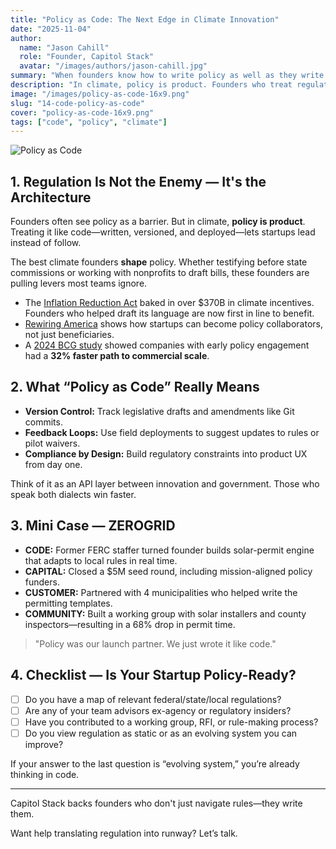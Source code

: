 ```yaml
---
title: "Policy as Code: The Next Edge in Climate Innovation"
date: "2025-11-04"
author:
  name: "Jason Cahill"
  role: "Founder, Capitol Stack"
  avatar: "/images/authors/jason-cahill.jpg"
summary: "When founders know how to write policy as well as they write code, they unlock unfair advantages in climate markets."
description: "In climate, policy is product. Founders who treat regulation like source code—iterating, debugging, and deploying—build faster, deeper moats and avoid regulatory dead ends."
image: "/images/policy-as-code-16x9.png"
slug: "14-code-policy-as-code"
cover: "policy-as-code-16x9.png"
tags: ["code", "policy", "climate"]
---
```


![Policy as Code](/images/policy-as-code-16x9.png)

## 1. Regulation Is Not the Enemy — It's the Architecture

Founders often see policy as a barrier. But in climate, **policy is product**. Treating it like code—written, versioned, and deployed—lets startups lead instead of follow.

The best climate founders **shape** policy. Whether testifying before state commissions or working with nonprofits to draft bills, these founders are pulling levers most teams ignore.

- The [Inflation Reduction Act](https://www.whitehouse.gov/cleanenergy/) baked in over $370B in climate incentives. Founders who helped draft its language are now first in line to benefit.
- [Rewiring America](https://www.rewiringamerica.org/) shows how startups can become policy collaborators, not just beneficiaries.
- A [2024 BCG study](https://www.bcg.com/publications/2024/climate-advocacy-strategy-for-businesses) showed companies with early policy engagement had a **32% faster path to commercial scale**.

## 2. What “Policy as Code” Really Means

- **Version Control:** Track legislative drafts and amendments like Git commits.  
- **Feedback Loops:** Use field deployments to suggest updates to rules or pilot waivers.  
- **Compliance by Design:** Build regulatory constraints into product UX from day one.

Think of it as an API layer between innovation and government. Those who speak both dialects win faster.

## 3. Mini Case — ZEROGRID

- **CODE:** Former FERC staffer turned founder builds solar-permit engine that adapts to local rules in real time.
- **CAPITAL:** Closed a $5M seed round, including mission-aligned policy funders.
- **CUSTOMER:** Partnered with 4 municipalities who helped write the permitting templates.
- **COMMUNITY:** Built a working group with solar installers and county inspectors—resulting in a 68% drop in permit time.

> "Policy was our launch partner. We just wrote it like code."

## 4. Checklist — Is Your Startup Policy-Ready?

- [ ] Do you have a map of relevant federal/state/local regulations?  
- [ ] Are any of your team advisors ex-agency or regulatory insiders?  
- [ ] Have you contributed to a working group, RFI, or rule-making process?  
- [ ] Do you view regulation as static or as an evolving system you can improve?

If your answer to the last question is “evolving system,” you’re already thinking in code.

---

Capitol Stack backs founders who don't just navigate rules—they write them.

Want help translating regulation into runway? Let’s talk.
